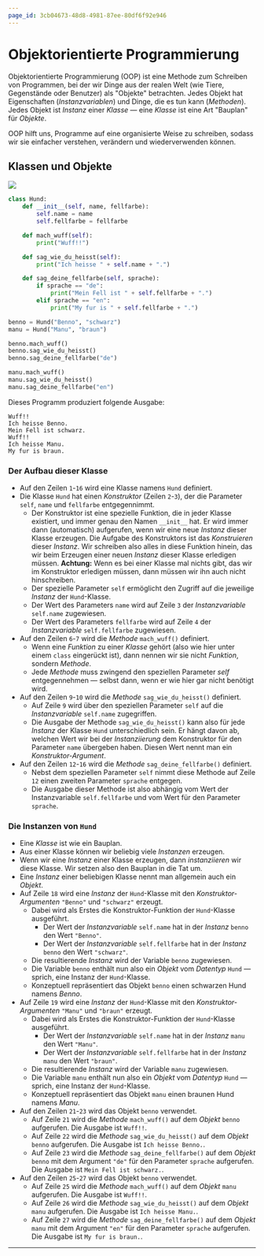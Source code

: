```yaml
---
page_id: 3cb04673-48d8-4981-87ee-80df6f92e946
---
```


# Objektorientierte Programmierung

Objektorientierte Programmierung (OOP) ist eine Methode zum Schreiben von Programmen, bei der wir Dinge aus der realen Welt (wie Tiere, Gegenstände oder Benutzer) als "Objekte" betrachten. Jedes Objekt hat Eigenschaften (_Instanzvariablen_) und Dinge, die es tun kann (_Methoden_). Jedes Objekt ist _Instanz_ einer _Klasse_ — eine _Klasse_ ist eine Art "Bauplan" für _Objekte_.

OOP hilft uns, Programme auf eine organisierte Weise zu schreiben, sodass wir sie einfacher verstehen, verändern und wiederverwenden können.

## Klassen und Objekte

![](../img/klasse-und-objekte.png)

```python showLineNumbers
class Hund:
    def __init__(self, name, fellfarbe):
        self.name = name
        self.fellfarbe = fellfarbe

    def mach_wuff(self):
        print("Wuff!!")

    def sag_wie_du_heisst(self):
        print("Ich heisse " + self.name + ".")

    def sag_deine_fellfarbe(self, sprache):
        if sprache == "de":
            print("Mein Fell ist " + self.fellfarbe + ".")
        elif sprache == "en":
            print("My fur is " + self.fellfarbe + ".")

benno = Hund("Benno", "schwarz")
manu = Hund("Manu", "braun")

benno.mach_wuff()
benno.sag_wie_du_heisst()
benno.sag_deine_fellfarbe("de")

manu.mach_wuff()
manu.sag_wie_du_heisst()
manu.sag_deine_fellfarbe("en")
```

Dieses Programm produziert folgende Ausgabe:

```
Wuff!!
Ich heisse Benno.
Mein Fell ist schwarz.
Wuff!!
Ich heisse Manu.
My fur is braun.
```

### Der Aufbau dieser Klasse

- Auf den Zeilen `1`-`16` wird eine Klasse namens `Hund` definiert.
- Die Klasse `Hund` hat einen _Konstruktor_ (Zeilen `2`-`3`), der die Parameter `self`, `name` und `fellfarbe` entgegennimmt.
    - Der Konstruktor ist eine spezielle Funktion, die in jeder Klasse existiert, und immer genau den Namen `__init__` hat. Er wird immer dann (automatisch) aufgerufen, wenn wir eine neue _Instanz_ dieser Klasse erzeugen. Die Aufgabe des Konstruktors ist das _Konstruieren_ dieser _Instanz_. Wir schreiben also alles in diese Funktion hinein, das wir beim Erzeugen einer neuen _Instanz_ dieser Klasse erledigen müssen. **Achtung:** Wenn es bei einer Klasse mal nichts gibt, das wir im Konstruktor erledigen müssen, dann müssen wir ihn auch nicht hinschreiben.
    - Der spezielle Parameter `self` ermöglicht den Zugriff auf die jeweilige _Instanz_ der `Hund`-Klasse.
    - Der Wert des Parameters `name` wird auf Zeile `3` der _Instanzvariable_ `self.name` zugewiesen.
    - Der Wert des Parameters `fellfarbe` wird auf Zeile `4` der _Instanzvariable_ `self.fellfarbe` zugewiesen.
- Auf den Zeilen `6`-`7` wird die _Methode_ `mach_wuff()` definiert.
    - Wenn eine _Funktion_ zu einer _Klasse_ gehört (also wie hier unter einem `class` eingerückt ist), dann nennen wir sie nicht _Funktion_, sondern _Methode_.
    - Jede _Methode_ muss zwingend den speziellen Parameter _self_ entgegennehmen — selbst dann, wenn er wie hier gar nicht benötigt wird.
- Auf den Zeilen `9`-`10` wird die _Methode_ `sag_wie_du_heisst()` definiert.
    - Auf Zeile `9` wird über den speziellen Parameter `self` auf die _Instanzvariable_ `self.name` zugegriffen.
    - Die Ausgabe der Methode `sag_wie_du_heisst()` kann also für jede _Instanz_ der Klasse `Hund` unterschiedlich sein. Er hängt davon ab, welchen Wert wir bei der _Instanziierung_ dem Konstruktor für den Parameter `name` übergeben haben. Diesen Wert nennt man ein _Konstruktor-Argument_.
- Auf den Zeilen `12`-`16` wird die _Methode_ `sag_deine_fellfarbe()` definiert.
    - Nebst dem speziellen Parameter `self` nimmt diese Methode auf Zeile `12` einen zweiten Parameter `sprache` entgegen.
    - Die Ausgabe dieser Methode ist also abhängig vom Wert der Instanzvariable `self.fellfarbe` und vom Wert für den Parameter `sprache`.

### Die Instanzen von `Hund`

- Eine _Klasse_ ist wie ein Bauplan.
- Aus einer Klasse können wir beliebig viele _Instanzen_ erzeugen.
- Wenn wir eine _Instanz_ einer Klasse erzeugen, dann _instanziieren_ wir diese Klasse. Wir setzen also den Bauplan in die Tat um.
- Eine _Instanz_ einer beliebigen Klasse nennt man allgemein auch ein _Objekt_.
- Auf Zeile `18` wird eine _Instanz_ der `Hund`-Klasse mit den _Konstruktor-Argumenten_ `"Benno"` und `"schwarz"` erzeugt.
    - Dabei wird als Erstes die Konstruktor-Funktion der `Hund`-Klasse ausgeführt.
        - Der Wert der _Instanzvariable_ `self.name` hat in der _Instanz_ `benno` den Wert `"Benno"`.
        - Der Wert der _Instanzvariable_ `self.fellfarbe` hat in der _Instanz_ `benno` den Wert `"schwarz"`.
    - Die resultierende _Instanz_ wird der Variable `benno` zugewiesen.
    - Die Variable `benno` enthält nun also ein _Objekt_ vom _Datentyp_ `Hund` — sprich, eine Instanz der `Hund`-Klasse.
    - Konzeptuell repräsentiert das Objekt `benno` einen schwarzen Hund namens _Benno_.
- Auf Zeile `19` wird eine _Instanz_ der `Hund`-Klasse mit den _Konstruktor-Argumenten_ `"Manu"` und `"braun"` erzeugt.
    - Dabei wird als Erstes die Konstruktor-Funktion der `Hund`-Klasse ausgeführt.
        - Der Wert der _Instanzvariable_ `self.name` hat in der _Instanz_ `manu` den Wert `"Manu"`.
        - Der Wert der _Instanzvariable_ `self.fellfarbe` hat in der _Instanz_ `manu` den Wert `"braun"`.
    - Die resultierende _Instanz_ wird der Variable `manu` zugewiesen.
    - Die Variable `manu` enthält nun also ein _Objekt_ vom _Datentyp_ `Hund` — sprich, eine Instanz der `Hund`-Klasse.
    - Konzeptuell repräsentiert das Objekt `manu` einen braunen Hund namens _Manu_.
- Auf den Zeilen `21`-`23` wird das Objekt `benno` verwendet.
    - Auf Zeile `21` wird die _Methode_ `mach_wuff()` auf dem _Objekt_ `benno` aufgerufen. Die Ausgabe ist `Wuff!!`.
    - Auf Zeile `22` wird die _Methode_ `sag_wie_du_heisst()` auf dem _Objekt_ `benno` aufgerufen. Die Ausgabe ist `Ich heisse Benno.`.
    - Auf Zeile `23` wird die _Methode_ `sag_deine_fellfarbe()` auf dem _Objekt_ `benno` mit dem Argument `"de"` für den Parameter `sprache` aufgerufen. Die Ausgabe ist `Mein Fell ist schwarz.`.
- Auf den Zeilen `25`-`27` wird das Objekt `benno` verwendet.
    - Auf Zeile `25` wird die _Methode_ `mach_wuff()` auf dem _Objekt_ `manu` aufgerufen. Die Ausgabe ist `Wuff!!`.
    - Auf Zeile `26` wird die _Methode_ `sag_wie_du_heisst()` auf dem _Objekt_ `manu` aufgerufen. Die Ausgabe ist `Ich heisse Manu.`.
    - Auf Zeile `27` wird die _Methode_ `sag_deine_fellfarbe()` auf dem _Objekt_ `manu` mit dem Argument `"en"` für den Parameter `sprache` aufgerufen. Die Ausgabe ist `My fur is braun.`.

---
